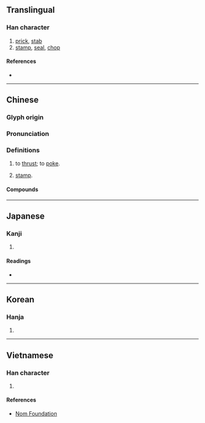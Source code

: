 {{character info/new}}
==Translingual==

===Han character===
{{Han char|rn=62|rad=戈|as=14|sn=18|four=13250|canj=SGI|ids=⿰翟戈}}

# [[prick]], [[stab]]
# [[stamp]], [[seal]], [[chop]]

====References====
* {{Han ref|kx=0414.240|dkj=11684|dj=0758.150|hdz=21414.040|uh=6233|ud=25139|bh=C257|bd=49751}}

----

==Chinese==
{{zh-forms}}

===Glyph origin===
{{Han etym}}

===Pronunciation===
{{zh-pron
|m=chuō
|c=coek3,cok3,zoek3
|mn=chhok
|oc=y
|cat=
}}

===Definitions===
{{zh-hanzi}}

# to [[thrust]]; to [[poke]].
#: {{zh-usex|我 戳 傷 了 手。|I got my hand stabbed.}}
# [[stamp]].
#: {{zh-usex|蓋 戳 子|to affix a seal}}

====Compounds====
{{zh-der|戳事|戳兒|戳印|戳子|戳得住|戳燈|戳短拳|戳破|戳穿|戳紗|戳肺管子|戳脊梁骨|戳舌|戳記|指指戳戳|郵戳|長戳}}

----

==Japanese==

===Kanji===
{{ja-kanji|grade=|rs=戈14}}

# {{defn|lang=ja|sort=戈14}}

====Readings====
* {{ja-readings|on=[[たく]] (taku)|kun=[[さす]] (sasu), [[つく]] (tsuku)}}

----

==Korean==

===Hanja===
{{ko-hanja|hangeul=착|eumhun=|rv=chak|mr=ch'ak|y=chak}}

# {{defn|lang=ko|sort=戈14}}

----

==Vietnamese==

===Han character===
{{vi-readings|rs=戈14|hanviet=[[chạc]], [[trộ]]}}

# {{defn|lang=vi|sort=戈14}}

====References====
* [http://nomfoundation.org/common/nom_details.php?codepoint=6233 Nom Foundation]